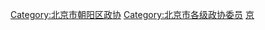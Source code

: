 [[Category:北京市朝阳区政协|Category:北京市朝阳区政协]]
[[Category:北京市各级政协委员|Category:北京市各级政协委员]]
[[Category:市辖区政协委员|京]]